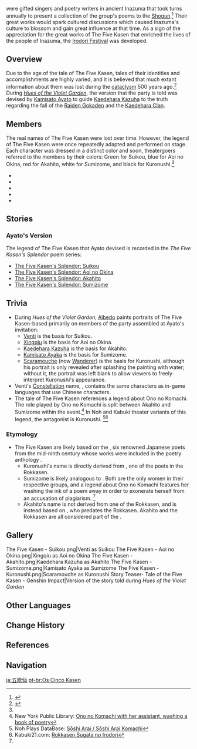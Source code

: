 {{Terminology Infobox
|image        = The Five Kasen.png
|caption      = [[Albedo]]'s paintings of The Five Kasen, modeled after [[Venti]], [[Xingqiu]], [[Kaedehara Kazuha]], [[Kamisato Ayaka]], and [[Scaramouche]]
|type         = Lore
|region       = Inazuma
}}
{{Lang|'''The Five Kasen'''|ja=五歌仙|ja_rm=Go Kasen|ja_tl=The Five Poetry Immortals}} were gifted singers and poetry writers in ancient Inazuma that took turns annually to present a collection of the group's poems to the [[Raiden Shogun (Disambiguation)|Shogun]].<ref>{{Ref/Quest|Festive Elegance}}</ref> Their great works would spark cultured discussions which caused Inazuma's culture to blossom and gain great influence at that time. As a sign of the appreciation for the great works of The Five Kasen that enriched the lives of the people of Inazuma, the [[Irodori Festival]] was developed.

==Overview==
Due to the age of the tale of The Five Kasen, tales of their identities and accomplishments are highly varied, and it is believed that much extant information about them was lost during the [[cataclysm]] 500 years ago.<ref name="Kasen Summary">{{Ref/Item|Five Kasen Summary}}</ref> During ''[[Hues of the Violet Garden]]'', the version that the party is told was devised by [[Kamisato Ayato]] to guide [[Kaedehara Kazuha]] to the truth regarding the fall of the [[Raiden Gokaden]] and the [[Kaedehara Clan]].

==Members==
The real names of The Five Kasen were lost over time.  However, the legend of The Five Kasen were once repeatedly adapted and performed on stage. Each character was dressed in a distinct color and soon, theatergoers referred to the members by their colors: Green for Suikou, blue for Aoi no Okina, red for Akahito, white for Sumizome, and black for Kuronushi.<ref name="Kasen Summary" />
*{{lang|Suikou|ja=翠光|ja_tl=Green Light}}
*{{lang|Aoi no Okina|ja=葵の翁|ja_tl=Elder of Sunflower}}
*{{lang|Akahito|ja=赤人|ja_tl=Scarlet Man}}
*{{lang|Sumizome|ja=墨染|ja_tl=Ink-Dyed}}
*{{lang|Kuronushi|ja=黒主|ja_tl=Black Lord}}

==Stories==
===Ayato's Version===
The legend of The Five Kasen that Ayato devised is recorded in the ''The Five Kasen's Splendor'' poem series:
*[[The Five Kasen's Splendor: Suikou]]
*[[The Five Kasen's Splendor: Aoi no Okina]]
*[[The Five Kasen's Splendor: Akahito]]
*[[The Five Kasen's Splendor: Sumizome]]

==Trivia==
*During ''Hues of the Violet Garden'', [[Albedo]] paints portraits of The Five Kasen-based primarily on members of the party assembled at Ayato's invitation:
**[[Venti]] is the basis for Suikou.
**[[Xingqiu]] is the basis for Aoi no Okina.
**[[Kaedehara Kazuha]] is the basis for Akahito.
**[[Kamisato Ayaka]] is the basis for Sumizome.
**[[Scaramouche]] (now [[Wanderer]]) is the basis for Kuronushi, although his portrait is only revealed after splashing the painting with water; without it, the portrait was left blank to allow viewers to freely interpret Kuronushi's appearance.
* Venti's [[Constellation]] name, {{lang|[[Carmen Dei]]|zh=歌仙座|zh_rm=Gēxiān-zuò|ja=歌仙座|ja_rm=Kasen-za}}, contains the same characters as {{lang|''kasen''|ja=歌仙|ja_tl=immortal poet}} in-game languages that use Chinese characters.
* The tale of The Five Kasen references a legend about Ono no Komachi. The role played by Ono no Komachi is split between Akahito and Sumizome within the event.<ref name="Legend of Ono no Komachi">New York Public Library: [https://www.nypl.org/events/exhibitions/galleries/written-word/item/11224 Ono no Komachi with her assistant, washing a book of poetry]</ref> In Noh and Kabuki theater variants of this legend, the antagonist is Kuronushi. <ref name="Noh theater Ono no Komachi">Noh Plays DataBase: [https://www.the-noh.com/en/plays/data/program_109.html Sōshi Arai / Sōshi Arai Komachi]</ref><ref name="Kabuki Ono">Kabuki21.com: [https://www.kabuki21.com/rsi.php Rokkasen Sugata no Irodori]</ref>

===Etymology===
*The Five Kasen are likely based on the {{lang|{{w|Rokkasen}}|ja=六歌仙|ja_tl=six poetry immortals}}, six renowned Japanese poets from the mid-ninth century whose works were included in the poetry anthology ''{{w|Kokin Wakashū}}''.
**Kuronushi's name is directly derived from {{w|Ōtomo no Kuronushi}}, one of the poets in the Rokkasen.
**Sumizome is likely analogous to {{w|Ono no Komachi}}. Both are the only women in their respective groups, and a legend about Ono no Komachi features her washing the ink of a poem away in order to exonerate herself from an accusation of plagiarism. <ref name="Legend of Ono no Komachi"/>
**Akahito's name is not derived from one of the Rokkasen, and is instead based on {{w|Yamabe no Akahito}}, who predates the Rokkasen. Akahito and the Rokkasen are all considered part of the {{lang|{{w|Thirty-Six Immortals of Poetry}}|ja=三十六歌仙|ja_rm=Sanjuurokkasen}}.

==Gallery==
<gallery>
The Five Kasen - Suikou.png|Venti as Suikou
The Five Kasen - Aoi no Okina.png|Xingqiu as Aoi no Okina
The Five Kasen - Akahito.png|Kaedehara Kazuha as Akahito
The Five Kasen - Sumizome.png|Kamisato Ayaka as Sumizome
The Five Kasen - Kuronushi.png|Scaramouche as Kuronushi
Story Teaser- Tale of the Five Kasen - Genshin Impact|Version of the story told during ''Hues of the Violet Garden''
</gallery>

==Other Languages==
{{Other Languages
|en      = The Five Kasen
|zhs     = 五歌仙
|zhs_rm  = Wǔ Gēxiān
|zht     = 五歌仙
|zht_rm  = Wǔ Gēxiān
|zh_tl   = The Five Poetry Immortals
|ja      = 五歌仙
|ja_rm   = Go Kasen
|ja_tl   = The Five Poetry Immortals
|ko      = 다섯 {{tt|가선|歌仙}}
|ko_tl   = Five Poetry Adepti
|es      = Cinco Kasen
|es_tl   = Five Kasen
|fr      = Cinq Kasen
|fr_tl   = Five Kasen
|ru      = Пять Касэн
|ru_tl   = The Five Kasen
|th      = Kasen ทั้งห้า
|th_rm   = 
|th_tl   = 
|vi      = {{tt|Ngũ Ca Tiên|五歌仙}}
|vi_tl   = The Five Poetry Immortals
|de      = Fünf Kasen
|de_tl   = Five Kasen
|id      = Lima Kasen
|id_tl   = Five Kasen
|pt      = Os Cinco Kasen
|pt_tl   = The Five Kasen
|tr      = Beş Kasen
|tr_tl   = Five Kasen
|it      = Cinque Kasen
|it_tl   = 
}}

==Change History==
{{Change History|introduced=2.6}}

==References==
{{Reflist}}

==Navigation==
{{Lore Navbox|Terminology}}

[[ja:五歌仙]]
[[pt-br:Os Cinco Kasen]]